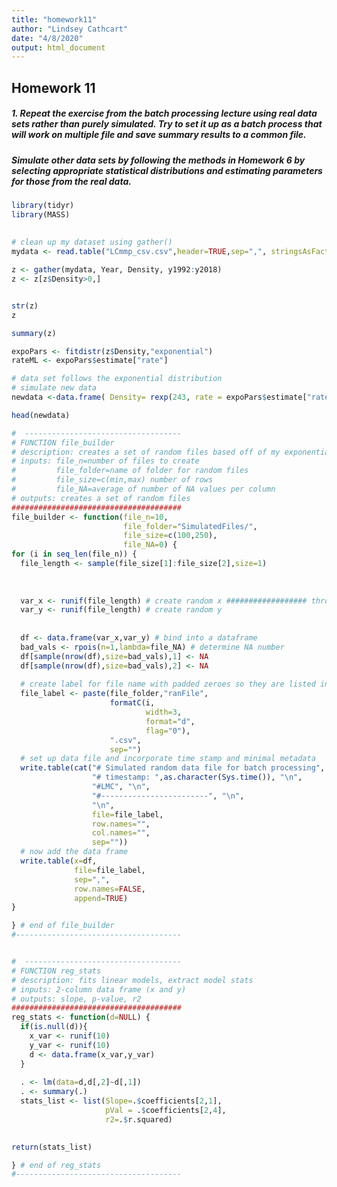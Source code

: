 ```yaml
---
title: "homework11"
author: "Lindsey Cathcart"
date: "4/8/2020"
output: html_document
---
```


## Homework 11
##### 1. Repeat the exercise from the batch processing lecture using real data sets rather than purely simulated. Try to set it up as a batch process that will work on multiple file and save summary results to a common file.


##### Simulate other data sets by following the methods in Homework 6 by selecting appropriate statistical distributions and estimating parameters for those from the real data.

```r
library(tidyr)
library(MASS)
  
  
# clean up my dataset using gather()
mydata <- read.table("LCmmp_csv.csv",header=TRUE,sep=",", stringsAsFactors=FALSE)

z <- gather(mydata, Year, Density, y1992:y2018)
z <- z[z$Density>0,]


str(z)
z

summary(z)

expoPars <- fitdistr(z$Density,"exponential")
rateML <- expoPars$estimate["rate"]

# data set follows the exponential distribution
# simulate new data
newdata <-data.frame( Density= rexp(243, rate = expoPars$estimate["rate"]))

head(newdata)

```


```r

#  -----------------------------------
# FUNCTION file_builder 
# description: creates a set of random files based off of my exponential distribution for regression  
# inputs: file_n=number of files to create
#         file_folder=name of folder for random files
#         file_size=c(min,max) number of rows
#         file_NA=average of number of NA values per column
# outputs: creates a set of random files
######################################
file_builder <- function(file_n=10,
                         file_folder="SimulatedFiles/",
                         file_size=c(100,250),
                         file_NA=0) {
for (i in seq_len(file_n)) {
  file_length <- sample(file_size[1]:file_size[2],size=1)
  
  
  
  var_x <- runif(file_length) # create random x ################## throw in exponential parameters
  var_y <- runif(file_length) # create random y
  
  
  df <- data.frame(var_x,var_y) # bind into a dataframe
  bad_vals <- rpois(n=1,lambda=file_NA) # determine NA number
  df[sample(nrow(df),size=bad_vals),1] <- NA
  df[sample(nrow(df),size=bad_vals),2] <- NA
  
  # create label for file name with padded zeroes so they are listed in numerical order
  file_label <- paste(file_folder,"ranFile", 
                      formatC(i,
                              width=3,
                              format="d",
                              flag="0"),
                      ".csv",
                      sep="")
  # set up data file and incorporate time stamp and minimal metadata
  write.table(cat("# Simulated random data file for batch processing", "\n", 
                  "# timestamp: ",as.character(Sys.time()), "\n", 
                  "#LMC", "\n", 
                  "#------------------------", "\n", 
                  "\n", 
                  file=file_label, 
                  row.names="", 
                  col.names="", 
                  sep=""))
  # now add the data frame
  write.table(x=df, 
              file=file_label,
              sep=",",
              row.names=FALSE,
              append=TRUE)
}

} # end of file_builder
#-------------------------------------


#  -----------------------------------
# FUNCTION reg_stats
# description: fits linear models, extract model stats
# inputs: 2-column data frame (x and y)
# outputs: slope, p-value, r2
######################################
reg_stats <- function(d=NULL) {
  if(is.null(d)){
    x_var <- runif(10)
    y_var <- runif(10)
    d <- data.frame(x_var,y_var)
  }
  
  . <- lm(data=d,d[,2]~d[,1])
  . <- summary(.)
  stats_list <- list(Slope=.$coefficients[2,1],
                     pVal = .$coefficients[2,4],
                     r2=.$r.squared)
  

return(stats_list)

} # end of reg_stats
#-------------------------------------



```
